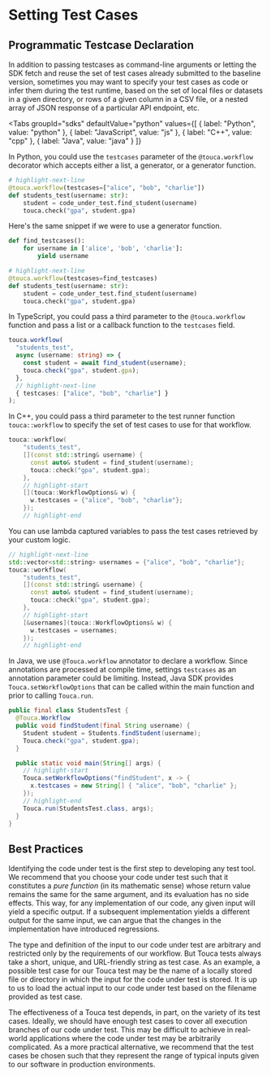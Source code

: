 
# Setting Test Cases

## Programmatic Testcase Declaration

In addition to passing testcases as command-line arguments or letting the SDK
fetch and reuse the set of test cases already submitted to the baseline version,
sometimes you may want to specify your test cases as code or infer them during
the test runtime, based on the set of local files or datasets in a given
directory, or rows of a given column in a CSV file, or a nested array of JSON
response of a particular API endpoint, etc.

<Tabs
  groupId="sdks"
  defaultValue="python"
  values={[
    { label: "Python", value: "python" },
    { label: "JavaScript", value: "js" },
    { label: "C++", value: "cpp" },
    { label: "Java", value: "java" }
  ]}
>
<TabItem value="python">

In Python, you could use the `testcases` parameter of the `@touca.workflow`
decorator which accepts either a list, a generator, or a generator function.

```py
# highlight-next-line
@touca.workflow(testcases=["alice", "bob", "charlie"])
def students_test(username: str):
    student = code_under_test.find_student(username)
    touca.check("gpa", student.gpa)
```

Here's the same snippet if we were to use a generator function.

```py
def find_testcases():
    for username in ['alice', 'bob', 'charlie']:
        yield username

# highlight-next-line
@touca.workflow(testcases=find_testcases)
def students_test(username: str):
    student = code_under_test.find_student(username)
    touca.check("gpa", student.gpa)
```

</TabItem>
<TabItem value="js">

In TypeScript, you could pass a third parameter to the `@touca.workflow`
function and pass a list or a callback function to the `testcases` field.

```ts
touca.workflow(
  "students_test",
  async (username: string) => {
    const student = await find_student(username);
    touca.check("gpa", student.gpa);
  },
  // highlight-next-line
  { testcases: ["alice", "bob", "charlie"] }
);
```

</TabItem>
<TabItem value="cpp">

In C++, you could pass a third parameter to the test runner function
`touca::workflow` to specify the set of test cases to use for that workflow.

```cpp
touca::workflow(
    "students_test",
    [](const std::string& username) {
      const auto& student = find_student(username);
      touca::check("gpa", student.gpa);
    },
    // highlight-start
    [](touca::WorkflowOptions& w) {
      w.testcases = {"alice", "bob", "charlie"};
    });
    // highlight-end
```

You can use lambda captured variables to pass the test cases retrieved by your
custom logic.

```cpp
// highlight-next-line
std::vector<std::string> usernames = {"alice", "bob", "charlie"};
touca::workflow(
    "students_test",
    [](const std::string& username) {
      const auto& student = find_student(username);
      touca::check("gpa", student.gpa);
    },
    // highlight-start
    [&usernames](touca::WorkflowOptions& w) {
      w.testcases = usernames;
    });
    // highlight-end
```

</TabItem>
<TabItem value="java">

In Java, we use `@Touca.workflow` annotator to declare a workflow. Since
annotations are processed at compile time, settings `testcases` as an annotation
parameter could be limiting. Instead, Java SDK provides
`Touca.setWorkflowOptions` that can be called within the main function and prior
to calling `Touca.run`.

```java
public final class StudentsTest {
  @Touca.Workflow
  public void findStudent(final String username) {
    Student student = Students.findStudent(username);
    Touca.check("gpa", student.gpa);
  }

  public static void main(String[] args) {
    // highlight-start
    Touca.setWorkflowOptions("findStudent", x -> {
      x.testcases = new String[] { "alice", "bob", "charlie" };
    });
    // highlight-end
    Touca.run(StudentsTest.class, args);
  }
}
```

</TabItem>
</Tabs>

## Best Practices

Identifying the code under test is the first step to developing any test tool.
We recommend that you choose your code under test such that it constitutes a
_pure function_ (in its mathematic sense) whose return value remains the same
for the same argument, and its evaluation has no side effects. This way, for any
implementation of our code, any given input will yield a specific output. If a
subsequent implementation yields a different output for the same input, we can
argue that the changes in the implementation have introduced regressions.

The type and definition of the input to our code under test are arbitrary and
restricted only by the requirements of our workflow. But Touca tests always take
a short, unique, and URL-friendly string as test case. As an example, a possible
test case for our Touca test may be the name of a locally stored file or
directory in which the input for the code under test is stored. It is up to us
to load the actual input to our code under test based on the filename provided
as test case.

The effectiveness of a Touca test depends, in part, on the variety of its test
cases. Ideally, we should have enough test cases to cover all execution branches
of our code under test. This may be difficult to achieve in real-world
applications where the code under test may be arbitrarily complicated. As a more
practical alternative, we recommend that the test cases be chosen such that they
represent the range of typical inputs given to our software in production
environments.

